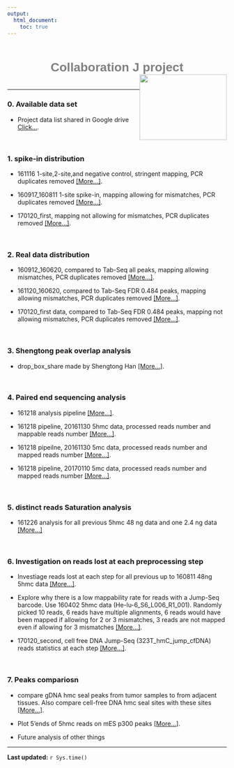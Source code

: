 ```yaml
---
output:
  html_document:
    toc: true
---
```


<h1 style="color:grey;font-family:arial; position:relative; top:15px;text-align:center;">Collaboration J project<img src="website_materials/research_website_logo.png"  style="float:right;width:200px;height:150px;"></h1>
<br>

***
### 0. **Available data set**

* Project data list shared in Google drive  [Click...](https://drive.google.com/open?id=1WesFCQTrFplnXRKCHmhqtm1529DHc5Sc2tX7GkRa_-U).

<br>

### 1. **spike-in distribution**

* 161116 1-site,2-site,and negative control, stringent mapping, PCR duplicates removed  [[More...]](./analysis/161120_161116_spike_in_data_plot_reads_distribution.html).

* 160917_160811 1-site spike-in, mapping allowing for mismatches, PCR duplicates removed  [[More...]](./analysis/160912_plot_reads_distribution_UMI_dedupped.html).

* 170120_first, mapping not allowing for mismatches, PCR duplicates removed  [[More...]](./analysis/170204_170120_first_batch_spike_in_plot_reads_distribution.html).

<br>

### 2. **Real data distribution**
* 160912_160620, compared to Tab-Seq all peaks, mapping allowing mismatches, PCR duplicates removed  [[More...]](./analysis/160912_plot_reads_distribution_UMI_dedupped.html).

* 161120_160620, compared to Tab-Seq FDR 0.484 peaks, mapping allowing mismatches, PCR duplicates removed  [[More...]](./analysis/161120_160620_data_plot_reads_distribution.html).

* 170120_first data, compared to Tab-Seq FDR 0.484 peaks, mapping not allowing mismatches, PCR duplicates removed  [[More...]](./analysis/170204_170120_first_batch_data_plot_reads_distribution.html).

<br>

### 3. **Shengtong peak overlap analysis**
* drop_box_share made by Shengtong Han  [[More...]](./analysis/JumpSeq_dropbox_shengtong.pdf).

<br>

### 4. **Paired end sequencing analysis**
* 161218 analysis pipeline  [[More...]](./analysis/161218_paired_end_reads_mapping_pipeline.html).

* 161218 pipeline, 20161130 5hmc data, processed reads number and mappable reads number  [[More...]](./analysis/161218_161130_paired_end_reads_statistics.html).

* 161218 pipeilne, 20161130 5mc data, processed reads number and mapped reads number  [[More...]](./analysis/161222_161130_5mc_paired_end_reads_statistics.html).

* 161218 pipeline, 20170110 5mc data, processed reads number and mapped reads number  [[More...]](./analysis/170115_170110_paired_end_reads_statistics.html).

<br>

### 5. **distinct reads Saturation analysis**
* 161226 analysis for all previous 5hmc 48 ng data and one 2.4 ng data  [[More...]](./analysis/161226_previous_5hmc_distinct_reads_saturation_analysis.html)

<br>

### 6. **Investigation on reads lost at each preprocessing step**
* Investiage reads lost at each step for all previous up to 160811 48ng 5hmc data  [[More...]](./analysis/170207_previous_5hmc_samples_reads_lost_at_each_preprocessing_step.html).

* Explore why there is a low mappability rate for reads with a Jump-Seq barcode. Use 160402 5hmc data (He-lu-6_S6_L006_R1_001). Randomly picked 10 reads, 6 reads have multiple alignments, 6 reads would have been mapped if allowing for 2 or 3 mismatches, 3 reads are not mapped even if allowing for 3 mismatches  [[More...]](./analysis/170210_investigate_low_mappability_issue.html).

* 170120_second, cell free DNA Jump-Seq (323T_hmC_jump_cfDNA) reads statistics at each step  [[More...]](./analysis/170210_20170120_second_human_cf_5hmc_samples_reads_lost_at_each_preprocessing_step.html).

<br>

### 7. Peaks compariosn
* compare gDNA hmc seal peaks from tumor samples to from adjacent tissues. Also compare cell-free DNA hmc seal sites with these sites [[More...]](./analysis/170210_20170120_second_human_cf_5hmc_samples_peak_comparison.html).

* Plot 5'ends of 5hmc reads on mES p300 peaks [[More...]](./analysis/170309_5hmc_reads_coverage_on_peaks.html).

* Future analysis of other things

***

**Last updated:** `r Sys.time()`